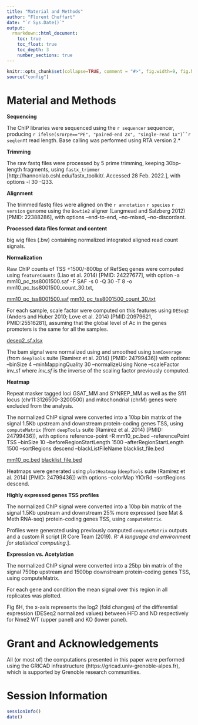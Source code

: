 ```yaml
---
title: "Material and Methods"
author: "Florent Chuffart"
date: "`r Sys.Date()`"
output:
  rmarkdown::html_document:
    toc: true
    toc_float: true
    toc_depth: 3
    number_sections: true
---
```



```r
knitr::opts_chunk$set(collapse=TRUE, comment = "#>", fig.width=9, fig.height=6, eval=TRUE, echo=FALSE, results="hide")
source("config")
```



# Material and Methods


**Sequencing**

The ChIP libraries were sequenced using the `r sequencer` sequencer, producing `r ifelse(srorpe=="PE", "paired-end 2x", "single-read 1x")``r seqlen`nt read length.
Base calling was performed using RTA version 2.*

**Trimming**

The raw fastq files were processed by 5 prime trimming, keeping 30bp-length fragments, using `fastx_trimmer` [http://hannonlab.cshl.edu/fastx_toolkit/. Accessed 28 Feb. 2022.], with options -l 30 -Q33. 

**Alignment**

The trimmed fastq files were aligned on the `r annotation` `r species` `r version` genome using the `Bowtie2` aligner (Langmead and Salzberg 2012) [PMID: 22388286], with options –end-to-end, –no-mixed, –no-discordant. 

**Processed data files format and content**

big wig files (.bw) containing normalized integrated aligned read count signals.

**Normalization**

Raw ChIP counts of TSS +1500/-800bp of RefSeq genes were computed using `featureCounts` (Liao et al. 2014) [PMID: 24227677], with option -a mm10_pc_tss8001500.saf -F SAF -s 0 -Q 30 -T 8 -o mm10_pc_tss8001500_count_30.txt, 

[mm10_pc_tss8001500.saf](./mm10_pc_tss8001500.saf) [mm10_pc_tss8001500_count_30.txt](./mm10_pc_tss8001500_count_30.txt)

For each sample, scale factor were computed on this features using `DESeq2` (Anders and Huber 2010; Love et al. 2014) [PMID:20979621, PMID:25516281], assuming that the global level of Ac in the genes promoters is the same for all the samples.

[deseq2_sf.xlsx](.\deseq2_sf.xlsx)

The bam signal were normalized using and smoothed using `bamCoverage` (from `deepTools` suite (Ramirez et al. 2014) [PMID: 24799436])
with options: --binSize 4 --minMappingQuality 30 --normalizeUsing None --scaleFactor inv_sf
where *inv_sf* is the inverse of the scaling factor previously computed.
  

**Heatmap**

Repeat masker tagged loci GSAT_MM and SYNREP_MM as well as the Sfi1 locus (chr11:3126500-3200500) and mitochondrial (chrM) genes were excluded from the analysis.

The normalized ChIP signal were converted into a 10bp bin matrix of the signal 1.5Kb upstream and downstream protein-coding genes TSS, using `computeMatrix` (from `deepTools` suite (Ramirez et al. 2014) [PMID: 24799436]), with options reference-point -R mm10_pc.bed --referencePoint TSS --binSize 10 --beforeRegionStartLength 1500 --afterRegionStartLength 1500 --sortRegions descend --blackListFileName blacklist_file.bed

[mm10_pc.bed](./mm10_pc.bed) 
[blacklist_file.bed](./blacklist_file.bed)

Heatmaps were generated using `plotHeatmap` (`deepTools` suite (Ramirez et al. 2014) [PMID: 24799436]) with options --colorMap YlOrRd --sortRegions descend.

**Highly expressed genes TSS profiles**

The normalized ChIP signal were converted into a 10bp bin matrix of the signal 1.5Kb upstream and downstream 25% more expressed (see Mat & Meth RNA-seq) protein-coding genes TSS, using `computeMatrix`.

Profiles were generated using previously computed `computeMatrix` outputs and a custom R script [R Core Team (2019). *R: A language and environment for statistical computing*.]. 

**Expression vs. Acetylation**

The normalized ChIP signal were converted into a 25bp bin matrix of the signal 750bp upstream and 1500bp downstream protein-coding genes TSS, using computeMatrix.

For each gene and condition the mean signal over this region in all replicates was plotted.

Fig 6H, the x-axis represents the log2 (fold changes) of the differential expression (DESeq2 normalized values) between HFD and ND respectively for Nme2 WT (upper panel) and KO (lower panel).






# Grant and Acknowledgements

All (or most of) the computations presented in this paper were performed using the GRICAD infrastructure (https://gricad.univ-grenoble-alpes.fr), which is supported by Grenoble research communities.










# Session Information

```r
sessionInfo()
date()
```



























